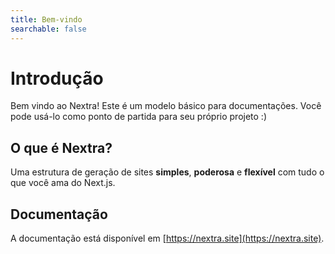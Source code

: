 ```yaml
---
title: Bem-vindo
searchable: false
---
```


# Introdução

Bem vindo ao Nextra! Este é um modelo básico para documentações. Você pode usá-lo como ponto de partida para seu próprio projeto :)

## O que é Nextra?

Uma estrutura de geração de sites **simples**, **poderosa** e **flexível** com tudo o que você ama do Next.js.

## Documentação

A documentação está disponível em [https://nextra.site](https://nextra.site).
